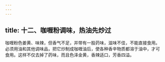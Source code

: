 ```yaml
---
---
---
```

title: 十二、咖喱粉调味，热油先炒过
---




咖喱粉色姜黄、味辣，但香气不足，并带有一股药味，滋味不佳，不能直接食用。必须用油和其他调味品，把它炒制成咖喱油后，使各种香辛物质都溶于油中，才可食用。这样不仅去掉了药味，而且色泽金黄，香辣适口，芳香四溢。